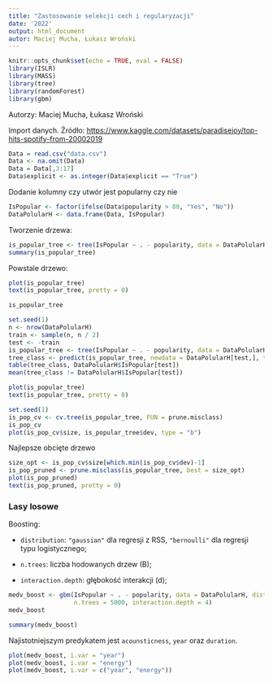 ```yaml
---
title: "Zastosowanie selekcji cech i regularyzacji"
date: '2022'
output: html_document
autor: Maciej Mucha, Łukasz Wroński
---
```


```r
knitr::opts_chunk$set(echo = TRUE, eval = FALSE)
library(ISLR)
library(MASS)
library(tree)
library(randomForest)
library(gbm)
```

Autorzy: Maciej Mucha, Łukasz Wroński

Import danych. Źródło: <https://www.kaggle.com/datasets/paradisejoy/top-hits-spotify-from-20002019>

```r
Data = read.csv("data.csv")
Data <- na.omit(Data)
Data = Data[,3:17]
Data$explicit <- as.integer(Data$explicit == "True")
```

Dodanie kolumny czy utwór jest popularny czy nie 
```r
IsPopular <- factor(ifelse(Data$popularity > 80, "Yes", "No"))
DataPolularH <- data.frame(Data, IsPopular)
```

Tworzenie drzewa:
``` r
is_popular_tree <- tree(IsPopular ~ . - popularity, data = DataPolularH)
summary(is_popular_tree)
```

Powstale drzewo:

```r
plot(is_popular_tree)
text(is_popular_tree, pretty = 0)
```


```r
is_popular_tree
```

```r
set.seed(1)
n <- nrow(DataPolularH)
train <- sample(n, n / 2)
test <- -train
is_popular_tree <- tree(IsPopular ~ . - popularity, data = DataPolularH)
tree_class <- predict(is_popular_tree, newdata = DataPolularH[test,], type = "class")
table(tree_class, DataPolularH$IsPopular[test])
mean(tree_class != DataPolularH$IsPopular[test])
```

```r
plot(is_popular_tree)
text(is_popular_tree, pretty = 0)
```

```r
set.seed(1)
is_pop_cv <- cv.tree(is_popular_tree, FUN = prune.misclass)
is_pop_cv
plot(is_pop_cv$size, is_popular_tree$dev, type = "b")
```
Najlepsze obcięte drzewo 
```r
size_opt <- is_pop_cv$size[which.min(is_pop_cv$dev)-1]
is_pop_pruned <- prune.misclass(is_popular_tree, best = size_opt)
plot(is_pop_pruned)
text(is_pop_pruned, pretty = 0)
```

### Lasy losowe 



Boosting:

* `distribution`: `"gaussian"` dla regresji z RSS, `"bernoulli"` dla regresji typu logistycznego;

* `n.trees`: liczba hodowanych drzew (B);

* `interaction.depth`: głębokość interakcji (d);

```r
medv_boost <- gbm(IsPopular ~ . - popularity, data = DataPolularH, distribution = "gaussian",
                  n.trees = 5000, interaction.depth = 4)
medv_boost
```


```r
summary(medv_boost)
```
Najistotniejszym predykatem jest `acounsticness`, `year` oraz `duration`.

```r
plot(medv_boost, i.var = "year")
plot(medv_boost, i.var = "energy")
plot(medv_boost, i.var = c("year", "energy"))
```